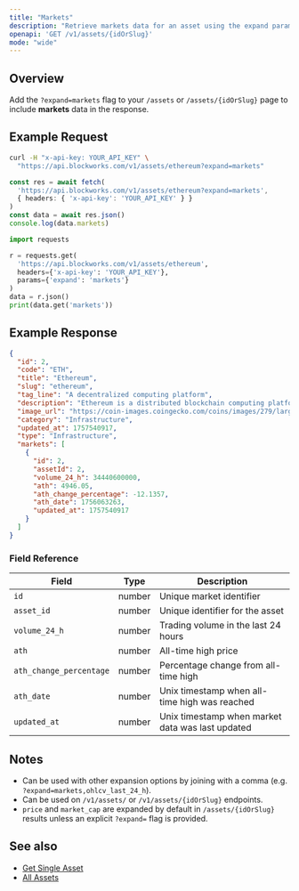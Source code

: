 ```yaml
---
title: "Markets"
description: "Retrieve markets data for an asset using the expand parameter"
openapi: 'GET /v1/assets/{idOrSlug}'
mode: "wide"
---
```


## Overview

Add the `?expand=markets` flag to your `/assets` or `/assets/{idOrSlug}` page to include **markets** data in the response.

## Example Request

<CodeGroup>

```bash cURL
curl -H "x-api-key: YOUR_API_KEY" \
  "https://api.blockworks.com/v1/assets/ethereum?expand=markets"
```

```typescript TypeScript
const res = await fetch(
  'https://api.blockworks.com/v1/assets/ethereum?expand=markets',
  { headers: { 'x-api-key': 'YOUR_API_KEY' } }
)
const data = await res.json()
console.log(data.markets)
```

```python Python
import requests

r = requests.get(
  'https://api.blockworks.com/v1/assets/ethereum',
  headers={'x-api-key': 'YOUR_API_KEY'},
  params={'expand': 'markets'}
)
data = r.json()
print(data.get('markets'))
```

</CodeGroup>

## Example Response

```json
{
  "id": 2,
  "code": "ETH",
  "title": "Ethereum",
  "slug": "ethereum",
  "tag_line": "A decentralized computing platform",
  "description": "Ethereum is a distributed blockchain computing platform for smart contracts and decentralized applications. Its native token is ether (ETH), which primarily serves as a means of payment for transaction fees and as collateral for borrowing specific ERC-20 tokens within the decentralized finance (DeFi) sector.",
  "image_url": "https://coin-images.coingecko.com/coins/images/279/large/ethereum.png?1696501628",
  "category": "Infrastructure",
  "updated_at": 1757540917,
  "type": "Infrastructure",
  "markets": [
    {
      "id": 2,
      "assetId": 2,
      "volume_24_h": 34440600000,
      "ath": 4946.05,
      "ath_change_percentage": -12.1357,
      "ath_date": 1756063263,
      "updated_at": 1757540917
    }
  ]
}
```

### Field Reference

| Field | Type | Description |
|---|---|---|
| `id` | number | Unique market identifier |
| `asset_id` | number | Unique identifier for the asset |
| `volume_24_h` | number | Trading volume in the last 24 hours |
| `ath` | number | All-time high price |
| `ath_change_percentage` | number | Percentage change from all-time high |
| `ath_date` | number | Unix timestamp when all-time high was reached |
| `updated_at` | number | Unix timestamp when market data was last updated |

## Notes

- Can be used with other expansion options by joining with a comma (e.g. `?expand=markets,ohlcv_last_24_h`).
- Can be used on `/v1/assets/` or `/v1/assets/{idOrSlug}` endpoints.
- `price` and `market_cap` are expanded by default in `/assets/{idOrSlug}` results unless an explicit `?expand=` flag is provided.

## See also

- [Get Single Asset](/api-reference/assets/get-single)
- [All Assets](/api-reference/assets/list)